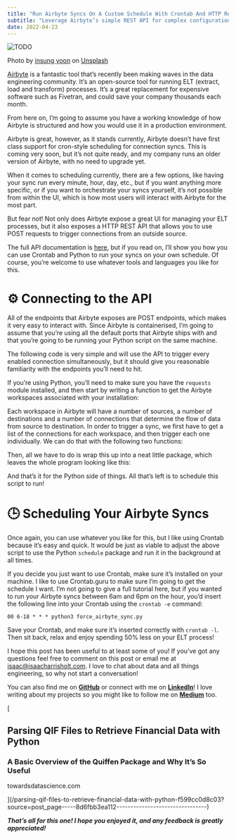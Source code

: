 ```yaml
---
title: "Run Airbyte Syncs On A Custom Schedule With Crontab And HTTP Requests"
subtitle: "Leverage Airbyte’s simple REST API for complex configuration"
date: 2022-04-23
---
```


<Image src={image0} alt="TODO" />

Photo by [insung yoon](https://unsplash.com/@insungyoon?utm_source=medium&utm_medium=referral) on [Unsplash](https://unsplash.com/?utm_source=medium&utm_medium=referral)

[Airbyte](https://airbyte.com/) is a fantastic tool that’s recently been making waves in the data engineering community. It’s an open-source tool for running ELT (extract, load and transform) processes. It’s a great replacement for expensive software such as Fivetran, and could save your company thousands each month.

From here on, I’m going to assume you have a working knowledge of how Airbyte is structured and how you would use it in a production environment.

Airbyte is great, however, as it stands currently, Airbyte doesn’t have first class support for cron-style scheduling for connection syncs. This is coming very soon, but it’s not quite ready, and my company runs an older version of Airbyte, with no need to upgrade yet.

When it comes to scheduling currently, there are a few options, like having your sync run every minute, hour, day, etc., but if you want anything more specific, or if you want to orchestrate your syncs yourself, it’s not possible from within the UI, which is how most users will interact with Airbyte for the most part.

But fear not! Not only does Airbyte expose a great UI for managing your ELT processes, but it also exposes a HTTP REST API that allows you to use POST requests to trigger connections from an outside source.

The full API documentation is [here](https://airbyte-public-api-docs.s3.us-east-2.amazonaws.com/rapidoc-api-docs.html), but if you read on, I’ll show you how you can use Crontab and Python to run your syncs on your own schedule. Of course, you’re welcome to use whatever tools and languages you like for this.

# ⚙️ Connecting to the API

All of the endpoints that Airbyte exposes are POST endpoints, which makes it very easy to interact with. Since Airbyte is containerised, I’m going to assume that you’re using all the default ports that Airbyte ships with and that you’re going to be running your Python script on the same machine.

The following code is very simple and will use the API to trigger every enabled connection simultaneously, but it should give you reasonable familiarity with the endpoints you’ll need to hit.

If you’re using Python, you’ll need to make sure you have the `requests` module installed, and then start by writing a function to get the Airbyte workspaces associated with your installation:

Each workspace in Airbyte will have a number of sources, a number of destinations and a number of connections that determine the flow of data from source to destination. In order to trigger a sync, we first have to get a list of the connections for each workspace, and then trigger each one individually. We can do that with the following two functions:

Then, all we have to do is wrap this up into a neat little package, which leaves the whole program looking like this:

And that’s it for the Python side of things. All that’s left is to schedule this script to run!

# 🕒 Scheduling Your Airbyte Syncs

Once again, you can use whatever you like for this, but I like using Crontab because it’s easy and quick. It would be just as viable to adjust the above script to use the Python `schedule` package and run it in the background at all times.

If you decide you just want to use Crontab, make sure it’s installed on your machine. I like to use Crontab.guru to make sure I’m going to get the schedule I want. I’m not going to give a full tutorial here, but if you wanted to run your Airbyte syncs between 6am and 6pm on the hour, you’d insert the following line into your Crontab using the `crontab -e` command:

`00 6-18 * * * python3 force_airbyte_sync.py`

Save your Crontab, and make sure it’s inserted correctly with `crontab -l`. Then sit back, relax and enjoy spending 50% less on your ELT process!

I hope this post has been useful to at least some of you! If you’ve got any questions feel free to comment on this post or email me at [isaac@isaacharrisholt.com](mailto:isaac@isaacharrisholt.com). I love to chat about data and all things engineering, so why not start a conversation!

You can also find me on [**GitHub**](https://github.com/isaacharrisholt/) or connect with me on [**LinkedIn**](https://www.linkedin.com/in/isaac-harris-holt/)! I love writing about my projects so you might like to follow me on [**Medium**](https://isaacharrisholt.medium.com/) too.

[

## Parsing QIF Files to Retrieve Financial Data with Python

### A Basic Overview of the Quiffen Package and Why It’s So Useful

towardsdatascience.com



](/parsing-qif-files-to-retrieve-financial-data-with-python-f599cc0d8c03?source=post_page-----8d6fbb3ea112--------------------------------)

**_That’s all for this one! I hope you enjoyed it, and any feedback is greatly appreciated!_**

